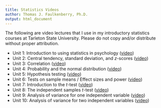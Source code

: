 ```yaml
---
title: Statistics Videos
author: Thomas J. Faulkenberry, Ph.D.
output: html_document
---
```


The following are video lectures that I use in my introductory statistics courses at Tarleton State University.  Please do not copy and/or distribute without proper attribution.

- Unit 1: Introduction to using statistics in psychology ([video](https://www.youtube.com/watch?v=ubSNDnXJ8LM))
- Unit 2: Central tendency, standard deviation, and $z$-scores ([video](https://www.youtube.com/watch?v=fjGLPb-rHDI))
- Unit 3: Correlation ([video](https://www.youtube.com/watch?v=UTaSuZqWHc0))
- Unit 4: Probability and the normal distribution ([video](https://www.youtube.com/watch?v=8yhDJeRaTM4))
- Unit 5: Hypothesis testing ([video](https://www.youtube.com/watch?v=6ctHbOF0_Us))
- Unit 6: Tests on sample means / Effect sizes and power ([video](https://www.youtube.com/watch?v=ib3YEZj7T08))
- Unit 7: Introduction to the $t$-test ([video](https://www.youtube.com/watch?v=XpLJzU0T8y8))
- Unit 8: The independent samples $t$-test ([video](https://www.youtube.com/watch?v=14_x9rLO2oA))
- Unit 9: Analysis of variance for one independent variable ([video](https://www.youtube.com/watch?v=dZq-rpsGXzY))
- Unit 10: Analysis of variance for two independent variables ([video](https://www.youtube.com/watch?v=wICeVTG8rGk))

